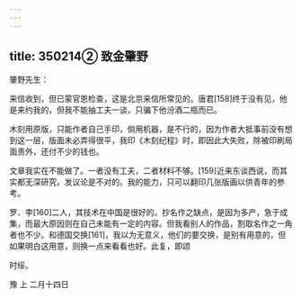 ```yaml
---
---
---
```

title: 350214② 致金肇野
---




肇野先生：

来信收到，但已蒙官恩检查，这是北京来信所常见的。唐君[158]终于没有见，他是来约我的，但我不能抽工夫一谈，只骗下他汾酒二瓶而已。

木刻用原版，只能作者自己手印，倘用机器，是不行的，因为作者大抵事前没有想到这一层，版面未必弄得很平，我印《木刻纪程》时，即因此大失败，除被印刷局面责外，还付不少的钱也。

文章我实在不能做了。一者没有工夫，二者材料不够。[159]近来东谈西说，而其实都无深研究，发议论是不对的。我的能力，只可以翻印几张版画以供青年的参考。

罗、李[160]二人，其技术在中国是很好的。抄名作之缺点，是因为多产，急于成集，而最大原因则在自己未能有一定的内容。但我看别人的作品，割取名作之一角者也不少。和德国交换[161]，我以为无意义，他们的要交换，是别有用意的，但如果明白这用意，则换一点来看看也好。此复，即颂

时绥。

豫 上 二月十四日
